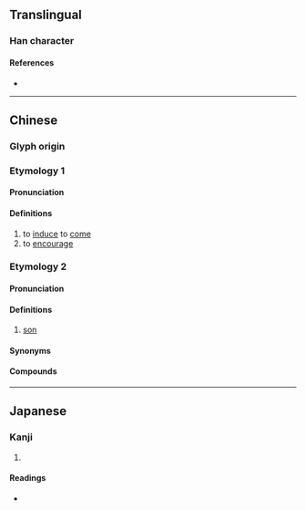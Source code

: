 {{also|俫}}
{{character info/new}}
==Translingual==

===Han character===
{{Han char|rn=9|rad=人|as=08|sn=10|four=|canj=ODOO|ids=⿰亻來}}

====References====
* {{Han ref|kx=0107.130|dkj=00755|dj=0227.210|hdz=10172.020|uh=5008|ud=20488}}

----

==Chinese==

===Glyph origin===
{{Han etym}}

===Etymology 1===
{{zh-forms|s=俫}}

====Pronunciation====
{{zh-pron
|m=lái
|c=loi4
|mc=y
|oc=y
|ma=
|cat=v
}}

====Definitions====
{{zh-hanzi}}

# to [[induce]] to [[come]]
# to [[encourage]]

===Etymology 2===
{{zh-forms|s=俫|alt=孻,賴}}
{{rfe|zh|related to 兒?}}

====Pronunciation====
{{zh-pron
|h=pfs=lai;gd=lai4
|cat=n
}}

====Definitions====
{{zh-hanzi}}

# {{lb|zh|Hakka}} [[son]]

====Synonyms====
{{zh-dial|兒子}}

====Compounds====
{{zh-der|倈仔}}

----

==Japanese==

===Kanji===
{{ja-kanji|grade=|rs=人08}}

# {{defn|lang=ja|sort=人08}}

====Readings====
* {{ja-readings|on=[[らい]] (rai)|kun=}}